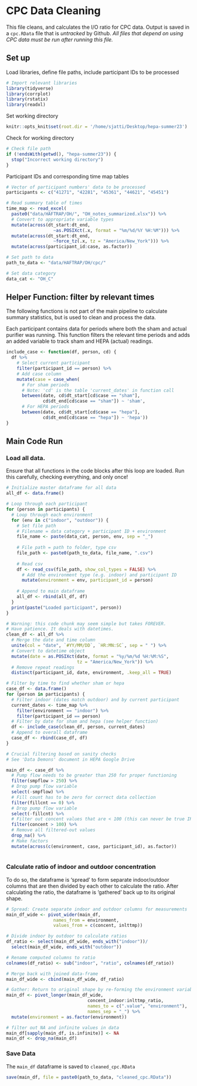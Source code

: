 # CPC Data Cleaning
This file cleans, and calculates the I/O ratio for CPC data. Output is saved in a `cpc.RData` file that is *untracked* by Github. *All files that depend on using CPC data must be run after running this file.*

## Set up
Load libraries, define file paths, include participant IDs to be processed
```r
# Import relevant libraries
library(tidyverse)
library(corrplot)
library(rstatix)
library(readxl)
```

Set working directory
```r
knitr::opts_knit$set(root.dir = '/home/sjatti/Desktop/hepa-summer23')
```

Check for working directory
```r
# Check file path
if (!endsWith(getwd(), "hepa-summer23")) {
  stop("Incorrect working directory")
}
```

Participant IDs and corresponding time map tables
```r
# Vector of participant numbers' data to be processed
participants <- c("41271", "42281", "45361", "44621", "45451")

# Read summary table of times
time_map <- read_excel(
  paste0("data/HAFTRAP/OH/", "OH_notes_summarized.xlsx")) %>%
  # Convert to appropriate variable types
  mutate(across(dt_start:dt_end, 
                  ~as.POSIXct(.x, format = "%m/%d/%Y %H:%M"))) %>%
  mutate(across(dt_start:dt_end, 
                  ~force_tz(.x, tz = "America/New_York"))) %>%
  mutate(across(participant_id:case, as.factor))
```

```r
# Set path to data
path_to_data <- "data/HAFTRAP/OH/cpc/"

# Set data category
data_cat <- "OH_C"
```

## Helper Function: filter by relevant times
The following functions is not part of the main pipeline to calculate summary statistics, but is used to clean and process the data. 

Each participant contains data for periods where both the sham and actual purifier was running. This function filters the relevant time periods and adds an added variable to track sham and HEPA (actual) readings.
```r
include_case <- function(df, person, cd) {
  df %>%
    # Select current participant
    filter(participant_id == person) %>%
    # Add case column
    mutate(case = case_when(
      # For sham periods
      # Note: 'cd' is the table 'current_dates' in function call
      between(date, cd$dt_start[cd$case == "sham"], 
              cd$dt_end[cd$case == "sham"]) ~ 'sham',
      # For HEPA periods
      between(date, cd$dt_start[cd$case == "hepa"], 
              cd$dt_end[cd$case == "hepa"]) ~ 'hepa'))
}
```


## Main Code Run
### Load all data. 
Ensure that all functions in the code blocks after this loop are loaded. Run this carefully, checking everything, and only once!
```r
# Initialize master dataframe for all data
all_df <- data.frame()

# Loop through each participant
for (person in participants) {
  # Loop through each environment
  for (env in c("indoor", "outdoor")) {
    # Set file path
    # Filename = data category + participant ID + environment
    file_name <- paste(data_cat, person, env, sep = "_")
    
    # File path = path to folder, type csv
    file_path <- paste0(path_to_data, file_name, ".csv")
    
    # Read csv
    df <- read_csv(file_path, show_col_types = FALSE) %>%
      # Add the environment type (e.g. indoor) and participant ID
      mutate(environment = env, participant_id = person)
    
    # Append to main dataframe
    all_df <- rbind(all_df, df)
  }
  print(paste("Loaded participant", person))
}

```

```r
# Warning: this code chunk may seem simple but takes FOREVER.
# Have patience. It deals with datetimes.
clean_df <- all_df %>%
  # Merge the date and time column
  unite(col = "date", `#YY/MM/DD`, `HR:MN:SC`, sep = " ") %>%
  # Convert to datetime object
  mutate(date = as.POSIXct(date, format = "%y/%m/%d %H:%M:%S", 
                           tz = "America/New_York")) %>%
  # Remove repeat readings
  distinct(participant_id, date, environment, .keep_all = TRUE)
```



```r
# Filter by time to find whether sham or hepa
case_df <- data.frame()
for (person in participants) {
  # Filter indoor (dates match outdoor) and by current participant
  current_dates <- time_map %>% 
    filter(environment == "indoor") %>%
    filter(participant_id == person)
  # Filter by date for sham and hepa (see helper function)
  df <- include_case(clean_df, person, current_dates)
  # Append to overall dataframe
  case_df <- rbind(case_df, df)
}
```

```r
# Crucial filtering based on sanity checks
# See 'Data Demons' document in HEPA Google Drive

main_df <- case_df %>%
  # Pump flow needs to be greater than 250 for proper functioning
  filter(smpflow > 250) %>%
  # Drop pump flow variable
  select(-smpflow) %>%
  # Fill count has to be zero for correct data collection
  filter(fillcnt == 0) %>%
  # Drop pump flow variable
  select(-fillcnt) %>%
  # Filter out concent values that are < 100 (this can never be true IRL)
  filter(concent > 100) %>%
  # Remove all filtered-out values
  drop_na() %>%
  # Make factors
  mutate(across(c(environment, case, participant_id), as.factor)) 
  
```


### Calculate ratio of indoor and outdoor concentration
To do so, the dataframe is 'spread' to form separate indoor/outdoor columns that are then divided by each other to calculate the ratio. After calculating the ratio, the dataframe is 'gathered' back up to its original shape.
```r
# Spread: Create separate indoor and outdoor columns for measurements
main_df_wide <- pivot_wider(main_df,
                  names_from = environment,
                  values_from = c(concent, inlttmp))

# Divide indoor by outdoor to calculate ratios
df_ratio <- select(main_df_wide, ends_with("indoor"))/
  select(main_df_wide, ends_with("outdoor"))

# Rename computed columns to ratio
colnames(df_ratio) <- sub("indoor", "ratio", colnames(df_ratio))

# Merge back with joined data-frame
main_df_wide <- cbind(main_df_wide, df_ratio)

# Gather: Return to original shape by re-forming the environment variable
main_df <- pivot_longer(main_df_wide, 
                               concent_indoor:inlttmp_ratio, 
                               names_to = c(".value", "environment"), 
                               names_sep = "_") %>%
  mutate(environment = as.factor(environment))

# filter out NA and infinite values in data
main_df[sapply(main_df, is.infinite)] <- NA
main_df <- drop_na(main_df)
```

### Save Data
The `main_df` dataframe is saved to `cleaned_cpc.RData`
```r
save(main_df, file = paste0(path_to_data, "cleaned_cpc.RData"))
```
